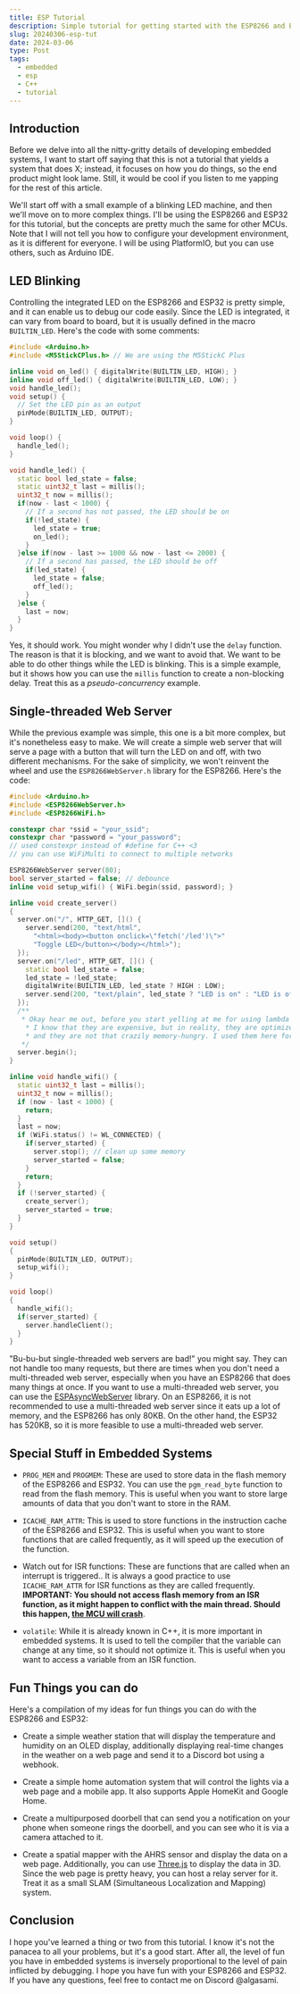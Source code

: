 ```yaml
---
title: ESP Tutorial
description: Simple tutorial for getting started with the ESP8266 and ESP32
slug: 20240306-esp-tut
date: 2024-03-06
type: Post
tags:
  - embedded
  - esp
  - C++
  - tutorial
---
```


## Introduction

Before we delve into all the nitty-gritty details of developing embedded systems, I want to start off saying that this
is not a tutorial that yields a system that does X; instead, it focuses on how you do things, so the end product might
look lame. Still, it would be cool if you listen to me yapping for the rest of this article.

We'll start off with a small example of a blinking LED machine, and then we'll move on to more complex things. I'll be
using the ESP8266 and ESP32 for this tutorial, but the concepts are pretty much the same for other MCUs. Note that I
will not tell you how to configure your development environment, as it is different for everyone. I will be using
PlatformIO, but you can use others, such as Arduino IDE.

## LED Blinking

Controlling the integrated LED on the ESP8266 and ESP32 is pretty simple, and it can enable us to debug our code easily.
Since the LED is integrated, it can vary from board to board, but it is usually defined in the macro `BUILTIN_LED`.
Here's the code with some comments:

```cpp
#include <Arduino.h>
#include <M5StickCPlus.h> // We are using the M5StickC Plus

inline void on_led() { digitalWrite(BUILTIN_LED, HIGH); }
inline void off_led() { digitalWrite(BUILTIN_LED, LOW); }
void handle_led();
void setup() {
  // Set the LED pin as an output
  pinMode(BUILTIN_LED, OUTPUT);
}

void loop() {
  handle_led();
}

void handle_led() {
  static bool led_state = false;
  static uint32_t last = millis();
  uint32_t now = millis();
  if(now - last < 1000) {
    // If a second has not passed, the LED should be on
    if(!led_state) {
      led_state = true;
      on_led();
    }
  }else if(now - last >= 1000 && now - last <= 2000) {
    // If a second has passed, the LED should be off
    if(led_state) {
      led_state = false;
      off_led();
    }
  }else {
    last = now;
  }
}
```

Yes, it should work. You might wonder why I didn't use the `delay` function. The reason is that it is blocking, and we
want to avoid that. We want to be able to do other things while the LED is blinking. This is a simple example, but it
shows how you can use the `millis` function to create a non-blocking delay. Treat this as a _pseudo-concurrency_
example.

## Single-threaded Web Server

While the previous example was simple, this one is a bit more complex, but it's nonetheless easy to make. We will create
a simple web server that will serve a page with a button that will turn the LED on and off, with two different
mechanisms. For the sake of simplicity, we won't reinvent the wheel and use the `ESP8266WebServer.h` library for the
ESP8266. Here's the code:

```cpp
#include <Arduino.h>
#include <ESP8266WebServer.h>
#include <ESP8266WiFi.h>

constexpr char *ssid = "your_ssid";
constexpr char *password = "your_password";
// used constexpr instead of #define for C++ <3
// you can use WiFiMulti to connect to multiple networks

ESP8266WebServer server(80);
bool server_started = false; // debounce
inline void setup_wifi() { WiFi.begin(ssid, password); }

inline void create_server()
{
  server.on("/", HTTP_GET, []() {
    server.send(200, "text/html",
      "<html><body><button onclick=\"fetch('/led')\">"
      "Toggle LED</button></body></html>");
  });
  server.on("/led", HTTP_GET, []() {
    static bool led_state = false;
    led_state = !led_state;
    digitalWrite(BUILTIN_LED, led_state ? HIGH : LOW);
    server.send(200, "text/plain", led_state ? "LED is on" : "LED is off");
  });
  /**
   * Okay hear me out, before you start yelling at me for using lambda functions
    * I know that they are expensive, but in reality, they are optimized by the compiler
    * and they are not that crazily memory-hungry. I used them here for the sake of simplicity.
   */
  server.begin();
}

inline void handle_wifi() {
  static uint32_t last = millis();
  uint32_t now = millis();
  if (now - last < 1000) {
    return;
  }
  last = now;
  if (WiFi.status() != WL_CONNECTED) {
    if(server_started) {
      server.stop(); // clean up some memory
      server_started = false;
    }
    return;
  }
  if (!server_started) {
    create_server();
    server_started = true;
  }
}

void setup()
{
  pinMode(BUILTIN_LED, OUTPUT);
  setup_wifi();
}

void loop()
{
  handle_wifi();
  if(server_started) {
    server.handleClient();
  }
}

```

"Bu-bu-but single-threaded web servers are bad!" you might say. They can not handle too many requests, but there are
times when you don't need a multi-threaded web server, especially when you have an ESP8266 that does many things at
once. If you want to use a multi-threaded web server, you can use the
[ESPAsyncWebServer](https://github.com/me-no-dev/ESPAsyncWebServer) library. On an ESP8266, it is not recommended
to use a multi-threaded web server since it eats up a lot of memory, and the ESP8266 has only 80KB. On the other hand,
the ESP32 has 520KB, so it is more feasible to use a multi-threaded web server.

## Special Stuff in Embedded Systems

- `PROG_MEM` and `PROGMEM`: These are used to store data in the flash memory of the ESP8266 and ESP32. You can use the
  `pgm_read_byte` function to read from the flash memory. This is useful when you want to store large amounts of data
  that you don't want to store in the RAM.

- `ICACHE_RAM_ATTR`: This is used to store functions in the instruction cache of the ESP8266 and ESP32. This is useful
  when you want to store functions that are called frequently, as it will speed up the execution of the function.

- Watch out for ISR functions: These are functions that are called when an interrupt is triggered.. It is always a good
  practice to use `ICACHE_RAM_ATTR` for ISR functions as they are called frequently. **IMPORTANT: You should not
  access flash memory from an ISR function, as it might happen to conflict with the main thread. Should this happen, [the
  MCU will crash](https://www.dzombak.com/blog/2021/10/Debugging-an-Intermittent-Arduino-ESP8266-ISR-Crash.html)**.

- `volatile`: While it is already known in C++, it is more important in embedded systems. It is used to tell the
  compiler that the variable can change at any time, so it should not optimize it. This is useful when you want to
  access a variable from an ISR function.

## Fun Things you can do

Here's a compilation of my ideas for fun things you can do with the ESP8266 and ESP32:

- Create a simple weather station that will display the temperature and humidity on an OLED display, additionally
  displaying real-time changes in the weather on a web page and send it to a Discord bot using a webhook.

- Create a simple home automation system that will control the lights via a web page and a mobile app. It also supports
  Apple HomeKit and Google Home.

- Create a multipurposed doorbell that can send you a notification on your phone when someone rings the doorbell, and you
  can see who it is via a camera attached to it.

- Create a spatial mapper with the AHRS sensor and display the data on a web page. Additionally, you can use
  [Three.js](https://threejs.org) to display the data in 3D. Since the web page is pretty heavy, you can host a relay
  server for it. Treat it as a small SLAM (Simultaneous Localization and Mapping) system.

## Conclusion

I hope you've learned a thing or two from this tutorial. I know it's not the panacea to all your problems, but it's a
good start. After all, the level of fun you have in embedded systems is inversely proportional to the level of pain
inflicted by debugging. I hope you have fun with your ESP8266 and ESP32. If you have any questions, feel free to contact
me on Discord @algasami.
